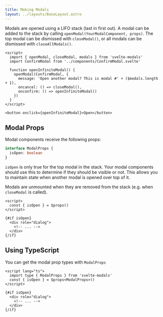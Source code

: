 ```yaml
---
title: Making Modals
layout: ../layouts/BaseLayout.astro
---
```


Modals are opened using a LIFO stack (last in first out). A modal can be added to the stack by calling
`openModal(YourModalComponent, props)`. The top modal can be dismissed with `closeModal()`, or
all modals can be dismissed with `closeAllModals()`.

```svelte live
<script>  
  import { openModal, closeModal, modals } from 'svelte-modals'
  import ConfirmModal from '../components/ConfirmModal.svelte'
  
  function openInfiniteModal() {
    openModal(ConfirmModal, {
      message: 'Open another modal? This is modal #' + ($modals.length + 1),
      oncancel: () => closeModal(),
      onconfirm: () => openInfiniteModal()
    })
  }
</script>

<button onclick={openInfiniteModal}>Open</button>
```

## Modal Props

Modal components receive the following props:

```ts
interface ModalProps {
  isOpen: boolean
}
```

`isOpen` is only true for the top modal in the stack. Your modal components should use this
to determine if they should be visible or not. This allows you to maintain state when another modal 
is opened over top of it.

Modals are unmounted when they are removed from the stack (e.g. when `closeModal` is called).

```svelte title="MyModal.svelte"
<script>
  const { isOpen } = $props()  
</script>

{#if isOpen}
  <div role="dialog">
    <!-- ... -->
  </div>
{/if}
```

## Using TypeScript

You can get the modal prop types with `ModalProps`

```svelte title="MyModal.svelte"
<script lang="ts">
  import type { ModalProps } from 'svelte-modals'
  const { isOpen } = $props<ModalProps>()
</script>

{#if isOpen}
  <div role="dialog">
    <!-- ... -->
  </div>
{/if}
```
